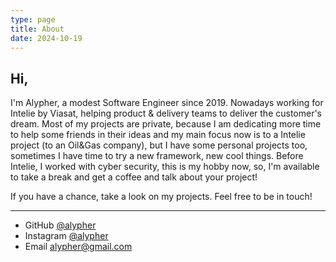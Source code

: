 ```yaml
---
type: page
title: About
date: 2024-10-19
---
```


## Hi,

I'm Alypher, a modest Software Engineer since 2019. Nowadays working for Intelie by Viasat, helping product & delivery teams to deliver the customer's dream.
Most of my projects are private, because I am dedicating more time to help some friends in their ideas and my main focus now is to a Intelie project (to an Oil&Gas company), but I have some personal projects too, sometimes I have time to try a new framework, new cool things.
Before Intelie, I worked with cyber security, this is my hobby now, so, I'm available to take a break and get a coffee and talk about your project!

If you have a chance, take a look on my projects. Feel free to be in touch!

---

- GitHub [@alypher](https://github.com/alypher)
- Instagram [@alypher](https://instagram.com/alypher)
- Email alypher@gmail.com
